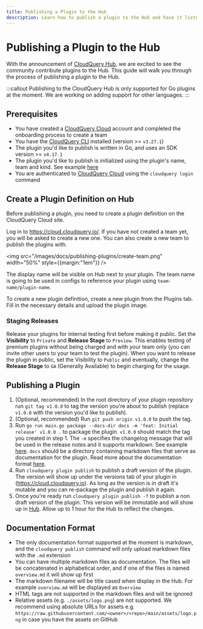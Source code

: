 ```yaml
---
title: Publishing a Plugin to the Hub
description: Learn how to publish a plugin to the Hub and have it listed in https://hub.cloudquery.io/
---
```


# Publishing a Plugin to the Hub

With the announcement of [CloudQuery Hub](/blog/announcing-cloudquery-new-hub), we are excited to see the community contribute plugins to the Hub. This guide will walk you through the process of publishing a plugin to the Hub.

:::callout
Publishing to the CloudQuery Hub is only supported for Go plugins at the moment. We are working on adding support for other languages.
:::

## Prerequisites

- You have created a [CloudQuery Cloud](https://cloud.cloudquery.io/) account and completed the onboarding process to create a team
- You have the [CloudQuery CLI](/docs/quickstart) installed (version >= `v3.27.1`)
- The plugin you'd like to publish is written in Go, and uses an SDK version >= `v4.17.1`
- The plugin you'd like to publish is initialized using the plugin's name, team and kind. See example [here](https://github.com/cloudquery/cloudquery/blob/b7ef6f6ed8948272a429f35614fa28559397227a/plugins/source/test/resources/plugin/plugin.go#L15)
- You are authenticated to [CloudQuery Cloud](https://cloud.cloudquery.io/) using the `cloudquery login` command

## Create a Plugin Definition on Hub

Before publishing a plugin, you need to create a plugin definition on the CloudQuery Cloud site.

Log in to https://cloud.cloudquery.io/. If you have not created a team yet, you will be asked to create a new one. You can also create a new team to publish the plugins with.

<img src="/images/docs/publishing-plugins/create-team.png" width="50%" style={{margin:"1em"}} />

The display name will be visible on Hub next to your plugin. The team name is going to be used in configs to reference your plugin using `team-name/plugin-name`.

To create a new plugin definition, create a new plugin from the Plugins tab. Fill in the necessary details and upload the plugin image.

### Staging Releases

Release your plugins for internal testing first before making it public. Set the **Visibility** to `Private` and **Release Stage** to `Preview`. This enables testing of premium plugins without being charged and with your team only (you can invite other users to your team to test the plugin).
When you want to release the plugin in public, set the Visibility to `Public` and eventually, change the **Release Stage** to `GA` (Generally Available) to begin charging for the usage.

## Publishing a Plugin

1. (Optional, recommended) In the root directory of your plugin repository run `git tag v1.0.0` to tag the version you're about to publish (replace `v1.0.0` with the version you'd like to publish).
2. (Optional, recommended) Run `git push origin v1.0.0` to push the tag.
3. Run `go run main.go package --docs-dir docs -m 'feat: Initial release' v1.0.0 .` to package the plugin. `v1.0.0` should match the tag you created in step 1. The `-m` specifies the changelog message that will be used in the release notes and it supports markdown. See example [here](https://hub.cloudquery.io/plugins/.source/cloudquery/alicloud/v4.0.14/versions). `docs` should be a directory containing markdown files that serve as documentation for the plugin. Read more about the documentation format [here](#documentation-format).
4. Run `cloudquery plugin publish` to publish a draft version of the plugin. The version will show up under the versions tab of your plugin in (https://cloud.cloudquery.io). As long as the version is in draft it's mutable and you can re-package the plugin and publish it again.
5. Once you're ready run `cloudquery plugin publish -f` to publish a non draft version of the plugin. This version will be immutable and will show up in [Hub](https://hub.cloudquery.io/). Allow up to 1 hour for the Hub to reflect the changes.

## Documentation Format

- The only documentation format supported at the moment is markdown, and the `cloudquery publish` command will only upload markdown files with the `.md` extension
- You can have multiple markdown files as documentation. The files will be concatenated in alphabetical order, and if one of the files is named `overview.md` it will show up first
- The markdown filename will be title cased when display in the Hub. For example `overview.md` will be displayed as `Overview`
- HTML tags are not supported in the markdown files and will be ignored
- Relative assets (e.g. `./assets/logo.png`) are not supported. We recommend using absolute URLs for assets e.g. `https://raw.githubusercontent.com/<owner>/<repo>/main/assets/logo.png` in case you have the assets on GitHub

